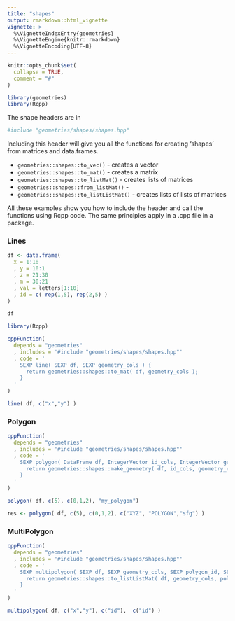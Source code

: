 ```yaml
---
title: "shapes"
output: rmarkdown::html_vignette
vignette: >
  %\VignetteIndexEntry{geometries}
  %\VignetteEngine{knitr::rmarkdown}
  %\VignetteEncoding{UTF-8}
---
```


```r
knitr::opts_chunk$set(
  collapse = TRUE,
  comment = "#"
)
```

```r
library(geometries)
library(Rcpp)
```

The shape headers are in

```r
#include "geometries/shapes/shapes.hpp"
```

Including this header will give you all the functions for creating 'shapes' from matrices and data.frames.

- `geometries::shapes::to_vec()` - creates a vector
- `geometries::shapes::to_mat()` - creates a matrix
- `geometries::shapes::to_listMat()` - creates lists of matrices
- `geometries::shapes::from_listMat()` - 
- `geometries::shapes::to_listListMat()` - creates lists of lists of matrices

All these examples show you how to include the header and call the functions using Rcpp code. The same principles apply in a .cpp file in a package.


### Lines

```r

df <- data.frame(
  x = 1:10
  , y = 10:1
  , z = 21:30
  , m = 30:21
  , val = letters[1:10]
  , id = c( rep(1,5), rep(2,5) )
)

df

library(Rcpp)

cppFunction(
  depends = "geometries"
  , includes = '#include "geometries/shapes/shapes.hpp"'
  , code = '
    SEXP line( SEXP df, SEXP geometry_cols ) {
      return geometries::shapes::to_mat( df, geometry_cols );
    }
  '
)

line( df, c("x","y") )
```

### Polygon

```r

cppFunction(
  depends = "geometries"
  , includes = '#include "geometries/shapes/shapes.hpp"'
  , code = '
    SEXP polygon( DataFrame df, IntegerVector id_cols, IntegerVector geometry_cols, Rcpp::StringVector class_attribute ) {
      return geometries::shapes::make_geometry( df, id_cols, geometry_cols, class_attribute );
    }
  '
)

polygon( df, c(5), c(0,1,2), "my_polygon")

res <- polygon( df, c(5), c(0,1,2), c("XYZ", "POLYGON","sfg") )

```


### MultiPolygon

```r
cppFunction(
  depends = "geometries"
  , includes = '#include "geometries/shapes/shapes.hpp"'
  , code = '
    SEXP multipolygon( SEXP df, SEXP geometry_cols, SEXP polygon_id, SEXP line_id ) {
      return geometries::shapes::to_listListMat( df, geometry_cols, polygon_id, line_id );
    }
  '
)

multipolygon( df, c("x","y"), c("id"),  c("id") )

```



